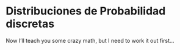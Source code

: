 # Distribuciones de Probabilidad discretas

Now I'll teach you some crazy math, but I need to work it out first...
